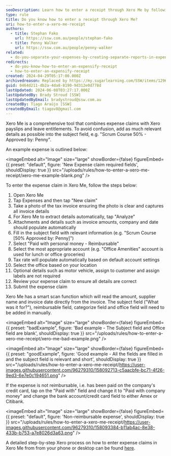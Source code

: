 ```yaml
---
seoDescription: Learn how to enter a receipt through Xero Me by following these simple steps and tips for efficient expense claims management.
type: rule
title: Do you know how to enter a receipt through Xero Me?
uri: how-to-enter-a-xero-me-receipt
authors:
  - title: Stephan Fako
    url: https://ssw.com.au/people/stephan-fako
  - title: Penny Walker
    url: https://ssw.com.au/people/penny-walker
related:
  - do-you-separate-your-expenses-by-creating-separate-reports-in-expensify
redirects:
  - do-you-know-how-to-enter-an-expensify-receipt
  - how-to-enter-an-expensify-receipt
created: 2024-04-29T05:17:00.000Z
archivedreason: Replaced by https://my.sugarlearning.com/SSW/items/12961/expenses-and-reimbursements#entering-an-expense-claim-on-xero-me
guid: 0464d211-db2a-4da8-8190-9d312e0d778d
lastUpdated: 2024-06-08T03:27:17.000Z
lastUpdatedBy: Brady Stroud [SSW]
lastUpdatedByEmail: bradystroud@ssw.com.au
createdBy: Tiago Araújo [SSW]
createdByEmail: tiagov8@gmail.com
---
```


Xero Me is a comprehensive tool that combines expense claims with Xero payslips and leave entitlements.
To avoid confusion, add as much relevant details as possible into the subject field, e.g. "Scrum Course 50% - Approved by: Penny".

An example expense is outlined below:


<imageEmbed
  alt="Image"
  size="large"
  showBorder={false}
  figureEmbed={{
    preset: "default",
    figure: 'New Expense claim required fields',
    shouldDisplay: true
  }}
  src="/uploads/rules/how-to-enter-a-xero-me-receipt/xero-me-example-blank.png"
/>

To enter the expense claim in Xero Me, follow the steps below:

1. Open Xero Me
2. Tap Expenses and then tap "New claim"
3. Take a photo of the tax invoice ensuring the photo is clear and captures all invoice details
4. For Xero Me to extract details automatically, tap "Analyze"
5. Attachments and details such as invoice amounts, company and date should populate automatically
6. Fill in the subject field with relevant information (e.g. "Scrum Course [50% Approved by: Penny]")
7. Select "Paid with personal money - Reimbursable"
8. Select the most appropriate account (e.g. "Office Amenities" account is used for lunch or office groceries)
9. Tax rate will populate automatically based on default account settings
10. Select the office based on your location
11. Optional details such as motor vehicle, assign to customer and assign labels are not required
12. Review your expense claim to ensure all details are correct
13. Submit the expense claim

Xero Me has a smart scan function which will read the amount, supplier name and invoice date directly from the invoice. The subject field ("What was it for?"), reimbursable field, categorize field and office field will need to be added in manually.

<imageEmbed
  alt="Image"
  size="large"
  showBorder={false}
  figureEmbed={{
    preset: "badExample",
    figure: 'Bad example - The Subject field and Office field are blank',
    shouldDisplay: true
  }}
  src="/uploads/rules/how-to-enter-a-xero-me-receipt/xero-me-bad-example.png"
/>

<imageEmbed
  alt="Image"
  size="large"
  showBorder={false}
  figureEmbed={{
    preset: "goodExample",
    figure: 'Good example - All the fields are filled in and the subject field is relevant and short',
    shouldDisplay: true
  }}
  src="/uploads/rules/how-to-enter-a-xero-me-receipt/https://user-images.githubusercontent.com/96279310/158092713-c5aacbfe-bc71-4f26-9ed3-6e7e0c194651.png"
/>

If the expense is not reimbursable, i.e. has been paid on the company's credit card, tap on the "Paid with" field and change it to "Paid with company money" and change the bank account/credit card field to either Amex or Citibank.


<imageEmbed
  alt="Image"
  size="large"
  showBorder={false}
  figureEmbed={{
    preset: "default",
    figure: 'Non-reimbursable expense',
    shouldDisplay: true
  }}
  src="/uploads/rules/how-to-enter-a-xero-me-receipt/https://user-images.githubusercontent.com/96279310/158093384-b11ab4ac-8e38-433b-b753-a7e8026d3a63.png"
/>

A detailed step-by-step Xero process on how to enter expense claims in Xero Me from from your phone or desktop can be found [here](https://central.xero.com/s/article/Create-a-new-expense?userregion=true#android).
